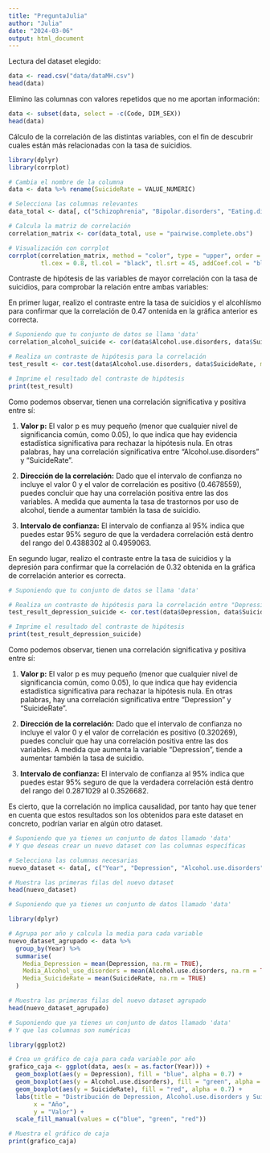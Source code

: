 ```yaml
---
title: "PreguntaJulia"
author: "Julia"
date: "2024-03-06"
output: html_document
---
```


Lectura del dataset elegido:

```r
data <- read.csv("data/dataMH.csv")
head(data)
```

Elimino las columnas con valores repetidos que no me aportan información:

```r
data <- subset(data, select = -c(Code, DIM_SEX))
head(data)
```

Cálculo de la correlación de las distintas variables, con el fin de descubrir cuales están más relacionadas con la tasa de suicidios.

```r
library(dplyr)
library(corrplot)

# Cambia el nombre de la columna
data <- data %>% rename(SuicideRate = VALUE_NUMERIC)

# Selecciona las columnas relevantes
data_total <- data[, c("Schizophrenia", "Bipolar.disorders", "Eating.disorders", "Anxiety.disorders", "Drug.use.disorders", "Depression", "Alcohol.use.disorders", "SuicideRate")]

# Calcula la matriz de correlación
correlation_matrix <- cor(data_total, use = "pairwise.complete.obs")

# Visualización con corrplot
corrplot(correlation_matrix, method = "color", type = "upper", order = "hclust", 
         tl.cex = 0.8, tl.col = "black", tl.srt = 45, addCoef.col = "black", number.cex = 0.7)
```

Contraste de hipótesis de las variables de mayor correlación con la tasa de suicidios, para comprobar la relación entre ambas variables:

En primer lugar, realizo el contraste entre la tasa de suicidios y el alcohlísmo para confirmar que la correlación de 0.47 ontenida en la gráfica anterior es correcta.

```r
# Suponiendo que tu conjunto de datos se llama 'data'
correlation_alcohol_suicide <- cor(data$Alcohol.use.disorders, data$SuicideRate, use = "complete.obs")

# Realiza un contraste de hipótesis para la correlación
test_result <- cor.test(data$Alcohol.use.disorders, data$SuicideRate, method = "pearson")

# Imprime el resultado del contraste de hipótesis
print(test_result)
```

Como podemos observar, tienen una correlación significativa y positiva entre sí:

1.  **Valor p:** El valor p es muy pequeño (menor que cualquier nivel de significancia común, como 0.05), lo que indica que hay evidencia estadística significativa para rechazar la hipótesis nula. En otras palabras, hay una correlación significativa entre "Alcohol.use.disorders" y "SuicideRate".

2.  **Dirección de la correlación:** Dado que el intervalo de confianza no incluye el valor 0 y el valor de correlación es positivo (0.4678559), puedes concluir que hay una correlación positiva entre las dos variables. A medida que aumenta la tasa de trastornos por uso de alcohol, tiende a aumentar también la tasa de suicidio.

3.  **Intervalo de confianza:** El intervalo de confianza al 95% indica que puedes estar 95% seguro de que la verdadera correlación está dentro del rango del 0.4388302 al 0.4959063.

En segundo lugar, realizo el contraste entre la tasa de suicidios y la depresión para confirmar que la correlación de 0.32 obtenida en la gráfica de correlación anterior es correcta.

```r
# Suponiendo que tu conjunto de datos se llama 'data'

# Realiza un contraste de hipótesis para la correlación entre "Depression" y "SuicideRate"
test_result_depression_suicide <- cor.test(data$Depression, data$SuicideRate, method = "pearson")

# Imprime el resultado del contraste de hipótesis
print(test_result_depression_suicide)
```

Como podemos observar, tienen una correlación significativa y positiva entre sí:

1.  **Valor p:** El valor p es muy pequeño (menor que cualquier nivel de significancia común, como 0.05), lo que indica que hay evidencia estadística significativa para rechazar la hipótesis nula. En otras palabras, hay una correlación significativa entre "Depression" y "SuicideRate".

2.  **Dirección de la correlación:** Dado que el intervalo de confianza no incluye el valor 0 y el valor de correlación es positivo (0.320269), puedes concluir que hay una correlación positiva entre las dos variables. A medida que aumenta la variable "Depression", tiende a aumentar también la tasa de suicidio.

3.  **Intervalo de confianza:** El intervalo de confianza al 95% indica que puedes estar 95% seguro de que la verdadera correlación está dentro del rango del 0.2871029 al 0.3526682.

Es cierto, que la correlación no implica causalidad, por tanto hay que tener en cuenta que estos resultados son los obtenidos para este dataset en concreto, podrían variar en algún otro dataset.

```r
# Suponiendo que ya tienes un conjunto de datos llamado 'data'
# Y que deseas crear un nuevo dataset con las columnas específicas

# Selecciona las columnas necesarias
nuevo_dataset <- data[, c("Year", "Depression", "Alcohol.use.disorders", "SuicideRate")]

# Muestra las primeras filas del nuevo dataset
head(nuevo_dataset)
```

```r
# Suponiendo que ya tienes un conjunto de datos llamado 'data'

library(dplyr)

# Agrupa por año y calcula la media para cada variable
nuevo_dataset_agrupado <- data %>%
  group_by(Year) %>%
  summarise(
    Media_Depression = mean(Depression, na.rm = TRUE),
    Media_Alcohol_use_disorders = mean(Alcohol.use.disorders, na.rm = TRUE),
    Media_SuicideRate = mean(SuicideRate, na.rm = TRUE)
  )

# Muestra las primeras filas del nuevo dataset agrupado
head(nuevo_dataset_agrupado)
```

```r
# Suponiendo que ya tienes un conjunto de datos llamado 'data'
# Y que las columnas son numéricas

library(ggplot2)

# Crea un gráfico de caja para cada variable por año
grafico_caja <- ggplot(data, aes(x = as.factor(Year))) +
  geom_boxplot(aes(y = Depression), fill = "blue", alpha = 0.7) +
  geom_boxplot(aes(y = Alcohol.use.disorders), fill = "green", alpha = 0.7) +
  geom_boxplot(aes(y = SuicideRate), fill = "red", alpha = 0.7) +
  labs(title = "Distribución de Depression, Alcohol.use.disorders y SuicideRate por año",
       x = "Año",
       y = "Valor") +
  scale_fill_manual(values = c("blue", "green", "red"))

# Muestra el gráfico de caja
print(grafico_caja)
```
